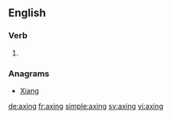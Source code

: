 
==English==

===Verb===
{{head|en}}

# {{present participle of|axe}}

===Anagrams===
* [[Xiang#English|Xiang]]

[[de:axing]]
[[fr:axing]]
[[simple:axing]]
[[sv:axing]]
[[vi:axing]]